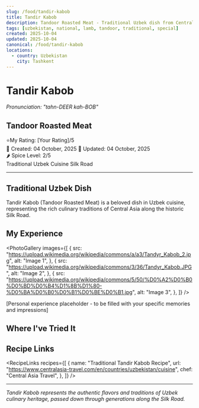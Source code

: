 ```yaml
---
slug: /food/tandir-kabob
title: Tandir Kabob
description: Tandoor Roasted Meat - Traditional Uzbek dish from Central Asia
tags: [uzbekistan, national, lamb, tandoor, traditional, special]
created: 2025-10-04
updated: 2025-10-04
canonical: /food/tandir-kabob
locations:
  - country: Uzbekistan
    city: Tashkent
---
```



# Tandir Kabob

_Pronunciation: "tahn-DEER kah-BOB"_

## Tandoor Roasted Meat

<div className="food-rating">
  <span className="star">⭐</span>My Rating: [Your Rating]/5
</div>

<div className="food-metadata">
  <span className="food-date">📅 Created: 04 October, 2025</span>
  <span className="food-date">🔄 Updated: 04 October, 2025</span>
</div>

<div className="spice-level">🌶️ Spice Level: 2/5</div>

<div className="food-tags">
  <span className="food-tag">Traditional</span>
  <span className="food-tag">Uzbek Cuisine</span>
  <span className="food-tag">Silk Road</span>
</div>

---

## Traditional Uzbek Dish

Tandir Kabob (Tandoor Roasted Meat) is a beloved dish in Uzbek cuisine, representing the rich culinary traditions of Central Asia along the historic Silk Road.

## My Experience

<PhotoGallery
  images={[
    {
      src: "https://upload.wikimedia.org/wikipedia/commons/a/a3/Tandyr_Kabob_2.jpg",
      alt: "Image 1",
    },
    {
      src: "https://upload.wikimedia.org/wikipedia/commons/3/36/Tandyr_Kabob.JPG",
      alt: "Image 2",
    },
    {
      src: "https://upload.wikimedia.org/wikipedia/commons/5/50/%D0%A2%D0%B0%D0%BD%D0%B4%D1%8B%D1%80-%D0%BA%D0%B0%D0%B1%D0%BE%D0%B1.jpg",
      alt: "Image 3",
    },
  ]}
/>

[Personal experience placeholder - to be filled with your specific memories and impressions]

## Where I've Tried It

<MapEmbed
  location="Tashkent, Uzbekistan"
  description="Traditional preparation across Uzbekistan"
/>

## Recipe Links

<RecipeLinks
  recipes={[
    {
      name: "Traditional Tandir Kabob Recipe",
      url: "https://www.centralasia-travel.com/en/countries/uzbekistan/cuisine",
      chef: "Central Asia Travel",
    },
  ]}
/>

---

_Tandir Kabob represents the authentic flavors and traditions of Uzbek culinary heritage, passed down through generations along the Silk Road._
